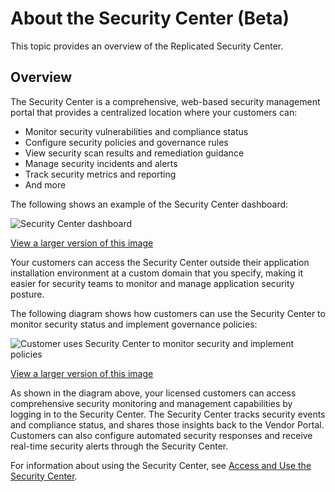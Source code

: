 # About the Security Center (Beta)

This topic provides an overview of the Replicated Security Center.

## Overview

The Security Center is a comprehensive, web-based security management portal that provides a centralized location where your customers can:
* Monitor security vulnerabilities and compliance status
* Configure security policies and governance rules
* View security scan results and remediation guidance
* Manage security incidents and alerts
* Track security metrics and reporting
* And more

The following shows an example of the Security Center dashboard:

![Security Center dashboard](/images/security-center-dashboard.png)

[View a larger version of this image](/images/security-center-dashboard.png)

Your customers can access the Security Center outside their application installation environment at a custom domain that you specify, making it easier for security teams to monitor and manage application security posture.

The following diagram shows how customers can use the Security Center to monitor security status and implement governance policies:

![Customer uses Security Center to monitor security and implement policies](/images/security-center-overview.png)

[View a larger version of this image](/images/security-center-overview.png)

As shown in the diagram above, your licensed customers can access comprehensive security monitoring and management capabilities by logging in to the Security Center. The Security Center tracks security events and compliance status, and shares those insights back to the Vendor Portal. Customers can also configure automated security responses and receive real-time security alerts through the Security Center.

For information about using the Security Center, see [Access and Use the Security Center](security-center-use).